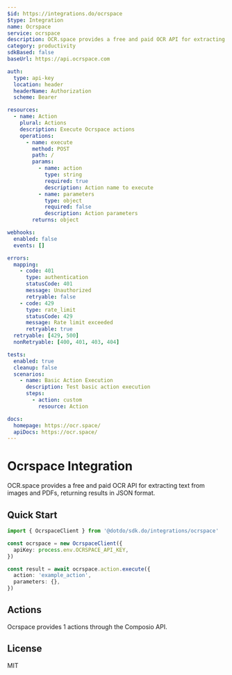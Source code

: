```yaml
---
$id: https://integrations.do/ocrspace
$type: Integration
name: Ocrspace
service: ocrspace
description: OCR.space provides a free and paid OCR API for extracting text from images and PDFs, returning results in JSON format.
category: productivity
sdkBased: false
baseUrl: https://api.ocrspace.com

auth:
  type: api-key
  location: header
  headerName: Authorization
  scheme: Bearer

resources:
  - name: Action
    plural: Actions
    description: Execute Ocrspace actions
    operations:
      - name: execute
        method: POST
        path: /
        params:
          - name: action
            type: string
            required: true
            description: Action name to execute
          - name: parameters
            type: object
            required: false
            description: Action parameters
        returns: object

webhooks:
  enabled: false
  events: []

errors:
  mapping:
    - code: 401
      type: authentication
      statusCode: 401
      message: Unauthorized
      retryable: false
    - code: 429
      type: rate_limit
      statusCode: 429
      message: Rate limit exceeded
      retryable: true
  retryable: [429, 500]
  nonRetryable: [400, 401, 403, 404]

tests:
  enabled: true
  cleanup: false
  scenarios:
    - name: Basic Action Execution
      description: Test basic action execution
      steps:
        - action: custom
          resource: Action

docs:
  homepage: https://ocr.space/
  apiDocs: https://ocr.space/
---
```


# Ocrspace Integration

OCR.space provides a free and paid OCR API for extracting text from images and PDFs, returning results in JSON format.

## Quick Start

```typescript
import { OcrspaceClient } from '@dotdo/sdk.do/integrations/ocrspace'

const ocrspace = new OcrspaceClient({
  apiKey: process.env.OCRSPACE_API_KEY,
})

const result = await ocrspace.action.execute({
  action: 'example_action',
  parameters: {},
})
```

## Actions

Ocrspace provides 1 actions through the Composio API.

## License

MIT
